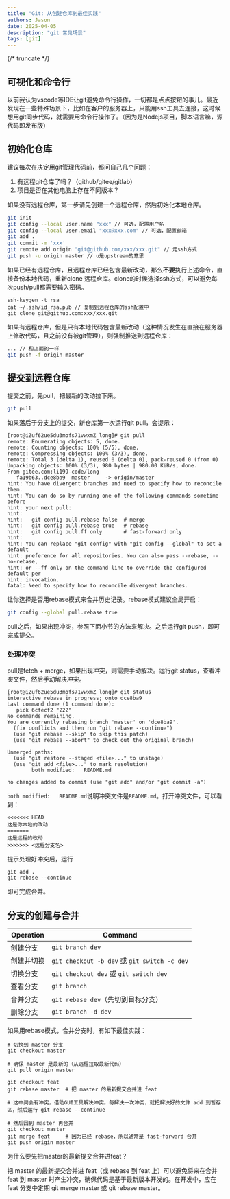 ```yaml
---
title: "Git: 从创建仓库到最佳实践"
authors: Jason
date: 2025-04-05
description: "git 常见场景"
tags: [git]
---
```



{/* truncate */}

## 可视化和命令行

以前我认为vscode等IDE让git避免命令行操作，一切都是点点按钮的事儿。最近发现在一些特殊场景下，比如在客户的服务器上，只能用ssh工具去连接，这时候想用git同步代码，就需要用命令行操作了。（因为是Nodejs项目，脚本语言嘛，源代码即发布版）

## 初始化仓库

建议每次在决定用git管理代码前，都问自己几个问题：

1. 有远程git仓库了吗？（github/gitee/gitlab）
2. 项目是否在其他电脑上存在不同版本？

如果没有远程仓库，第一步请先创建一个远程仓库，然后初始化本地仓库。

```bash
git init
git config --local user.name "xxx" // 可选，配置用户名
git config --local user.email "xxx@xxx.com" // 可选，配置邮箱
git add .
git commit -m 'xxx'
git remote add origin "git@github.com/xxx/xxx.git" // 走ssh方式
git push -u origin master // u是upstream的意思
```

如果已经有远程仓库，且远程仓库已经包含最新改动，那么**不要**执行上述命令，直接备份本地代码，重新clone 远程仓库。clone的时候选择ssh方式，可以避免每次push/pull都需要输入密码。

```
ssh-keygen -t rsa
cat ~/.ssh/id_rsa.pub // 复制到远程仓库的ssh配置中
git clone git@github.com:xxx/xxx.git
```

如果有远程仓库，但是只有本地代码包含最新改动（这种情况发生在直接在服务器上修改代码，且之前没有被git管理），则强制推送到远程仓库：

```bash
... // 和上面的一样
git push -f origin master
```

## 提交到远程仓库

提交之前，先pull，把最新的改动拉下来。

```bash
git pull
```

如果落后于分支上的提交，新仓库第一次运行git pull，会提示：

```
[root@iZuf62ue5du3mofs71vwxmZ long]# git pull
remote: Enumerating objects: 5, done.
remote: Counting objects: 100% (5/5), done.
remote: Compressing objects: 100% (3/3), done.
remote: Total 3 (delta 1), reused 0 (delta 0), pack-reused 0 (from 0)
Unpacking objects: 100% (3/3), 980 bytes | 980.00 KiB/s, done.
From gitee.com:li199-code/long
   fa19b63..dce8ba9  master     -> origin/master
hint: You have divergent branches and need to specify how to reconcile them.
hint: You can do so by running one of the following commands sometime before
hint: your next pull:
hint:
hint:   git config pull.rebase false  # merge
hint:   git config pull.rebase true   # rebase
hint:   git config pull.ff only       # fast-forward only
hint:
hint: You can replace "git config" with "git config --global" to set a default
hint: preference for all repositories. You can also pass --rebase, --no-rebase,
hint: or --ff-only on the command line to override the configured default per
hint: invocation.
fatal: Need to specify how to reconcile divergent branches.
```

让你选择是否用rebase模式来合并历史记录。rebase模式建议全局开启：

```bash
git config --global pull.rebase true
```

pull之后，如果出现冲突，参照下面小节的方法来解决。之后运行git push，即可完成提交。

### 处理冲突

pull是fetch + merge，如果出现冲突，则需要手动解决。运行git status，查看冲突文件，然后手动解决冲突。

```
[root@iZuf62ue5du3mofs71vwxmZ long]# git status
interactive rebase in progress; onto dce8ba9
Last command done (1 command done):
   pick 6cfecf2 "222"
No commands remaining.
You are currently rebasing branch 'master' on 'dce8ba9'.
  (fix conflicts and then run "git rebase --continue")
  (use "git rebase --skip" to skip this patch)
  (use "git rebase --abort" to check out the original branch)

Unmerged paths:
  (use "git restore --staged <file>..." to unstage)
  (use "git add <file>..." to mark resolution)
        both modified:   README.md

no changes added to commit (use "git add" and/or "git commit -a")
```

`both modified:   README.md`说明冲突文件是`README.md`。打开冲突文件，可以看到：

```
<<<<<<< HEAD
这是你本地的改动
=======
这是远程的改动
>>>>>>> <远程分支名>
```

提示处理好冲突后，运行

```
git add .
git rebase --continue
```

即可完成合并。

## 分支的创建与合并

| Operation  | Command                                      |
| ---------- | -------------------------------------------- |
| 创建分支   | `git branch dev`                             |
| 创建并切换 | `git checkout -b dev` 或 `git switch -c dev` |
| 切换分支   | `git checkout dev` 或 `git switch dev`       |
| 查看分支   | `git branch`                                 |
| 合并分支   | `git rebase dev`（先切到目标分支）           |
| 删除分支   | `git branch -d dev`                          |

如果用rebase模式，合并分支时，有如下最佳实践：

```
# 切换到 master 分支
git checkout master

# 确保 master 是最新的（从远程拉取最新代码）
git pull origin master

git checkout feat
git rebase master  # 把 master 的最新提交合并进 feat

# 这中间会有冲突，借助GUI工具解决冲突。每解决一次冲突，就把解决好的文件 add 到暂存区，然后运行 git rebase --continue

# 然后回到 master 再合并
git checkout master
git merge feat     # 因为已经 rebase，所以通常是 fast-forward 合并
git push origin master
```

<Callout type="info">
  <div>
   <p>为什么要先把master的最新提交合并进feat？</p>
   <p>把 master 的最新提交合并进 feat（或 rebase 到 feat 上）可以避免将来在合并 feat 到 master 时产生冲突，确保代码是基于最新版本开发的。在开发中，应在 feat 分支中定期 git merge master 或 git rebase master。</p>
  </div>
</Callout>